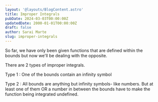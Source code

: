 ```yaml
---
layout: '@layouts/BlogContent.astro'
title: Improper Integrals
pubDate: 2024-03-03T00:00:00Z 
updatedDate: 2000-01-01T00:00:00Z 
draft: false
author: Sarai Marte
slug: improper-integrals
---
```


So far, we have only been given functions that are defined within the bounds but now we'll be dealing with the opposite.

There are 2 types of improper integrals.

Type 1 : One of the bounds contain an infinity symbol

Type 2 : All bounds are anything but infinity symbols- like numbers. But at least one of them OR a number in between the bounds have to make the function being integrated undefined.
